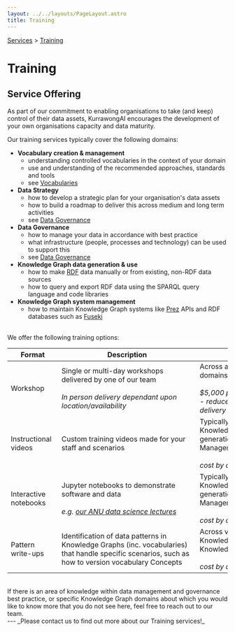 ```yaml
---
layout: ../../layouts/PageLayout.astro
title: Training
---
```


[Services](/services) > [Training](./training)

# Training

## Service Offering

As part of our commitment to enabling organisations to take (and keep) control of their data assets, KurrawongAI encourages the development of your own organisations capacity and data maturity.

Our training services typically cover the following domains:

- **Vocabulary creation & management**
  - understanding controlled vocabularies in the context of your domain
  - use and understanding of the recommended approaches, standards and tools
  - see [Vocabularies](/services/vocabularies)
- **Data Strategy**
  - how to develop a strategic plan for your organisation's data assets
  - how to build a roadmap to deliver this across medium and long term activities
  - see [Data Governance](/services/data-governance)
- **Data Governance**
  - how to manage your data in accordance with best practice
  - what infrastructure (people, processes and technology) can be used to support this
  - see [Data Governance](/services/data-governance)
- **Knowledge Graph data generation & use**
  - how to make [RDF](https://www.w3.org/RDF/) data manually or from existing, non-RDF data sources
  - how to query and export RDF data using the SPARQL query language and code libraries
- **Knowledge Graph system management**
  - how to maintain Knowledge Graph systems like [Prez](/products/prez) APIs and RDF databases such as [Fuseki](/products/fuseki)

<br />
We offer the following training options:

<div class="overflow-x-auto">

| <div style="width:100px">**Format**</div> | <div style="width:300px">**Description**</div> | <div style="width:250px">**Details**</div> |
| --------------------- | --------------------- | --------------------- |
| Workshop | Single or multi-day workshops delivered by one of our team <br/><br/>_In person delivery dependant upon location/availability_ | Across any of our subject matter domains<br/><br/>_$5,000 per day in person_<br/>_- reduced costs for virtual-only delivery_ |
| Instructional videos  | Custom training videos made for your staff and scenarios | Typically available for Knowledge Graph data generation and System Management <br/><br/>_cost by arrangement_               
| Interactive notebooks | Jupyter notebooks to demonstrate software and data<br /><br />_e.g. [our ANU data science lectures](https://github.com/nicholascar/comp7230-training)_ | Typically available for Knowledge Graph data generation and System Management <br/><br/>_cost by arrangement_
| Pattern write-ups | Identification of data patterns in Knowledge Graphs (inc. vocabularies) that handle specific scenarios, such as how to version vocabulary Concepts | Across vocabularies, spatial Knowledge Graph data or other Knowledge Graph data domains<br/><br/>_cost by arrangement_ | 

</div>
<br/>
If there is an area of knowledge within data management and governance best practice, or specific Knowledge Graph domains about which you would like to know more that you do not see here, feel free to reach out to our team.
<br/>
---
_Please contact us to find out more about our Training services!_
